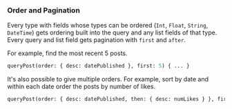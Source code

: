 ### Order and Pagination

Every type with fields whose types can be ordered (`Int`, `Float`, `String`, `DateTime`) gets ordering built into the query and any list fields of that type.  Every query and list field gets pagination with `first` and `after`.

For example, find the most recent 5 posts.

```graphql
queryPost(order: { desc: datePublished }, first: 5) { ... }
```

It's also possible to give multiple orders.  For example, sort by date and within each date order the posts by number of likes.

```graphql
queryPost(order: { desc: datePublished, then: { desc: numLikes } }, first: 5) { ... }
```